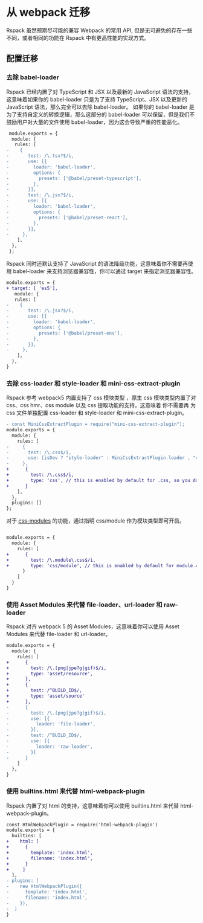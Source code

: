 # 从 webpack 迁移

Rspack 虽然预期尽可能的兼容 Webpack 的常用 API, 但是无可避免的存在一些不同，或者相同的功能在 Rspack 中有更高性能的实现方式。

## 配置迁移

### 去除 babel-loader

Rspack 已经内置了对 TypeScript 和 JSX 以及最新的 JavaScript 语法的支持，这意味着如果你的 babel-loader 只是为了支持 TypeScript、JSX 以及更新的 JavaScript 语法，那么完全可以去除 babel-loader。
如果你的 babel-loader 是为了支持自定义的转换逻辑，那么这部分的 babel-loader 可以保留，但是我们不鼓励用户对大量的文件使用 babel-loader，因为这会导致严重的性能恶化。

```diff
 module.exports = {
  module: {
   rules: [
-    {
-       test: /\.tsx?$/i,
-       use: [{
-         loader: 'babel-loader',
-         options: {
-           presets: ['@babel/preset-typescript'],
-         },
-       }],
-       test: /\.jsx?$/i,
-       use: [{
-         loader: 'babel-loader',
-         options: {
-           presets: ['@babel/preset-react'],
-         },
-       }],
-     },
    ],
  },
 };
```

Rspack 同时还默认支持了 JavaScript 的语法降级功能，这意味着你不需要再使用 babel-loader 来支持浏览器兼容性，你可以通过 target 来指定浏览器兼容性。

```diff
module.exports = {
+ target: [ 'es5'],
   module: {
   rules: [
-    {
-       test: /\.jsx?$/i,
-       use: [{
-         loader: 'babel-loader',
-         options: {
-           presets: ['@babel/preset-env'],
-         },
-       }],
-     },
    ],
  },
}
```

### 去除 css-loader 和 style-loader 和 mini-css-extract-plugin

Rspack 参考 webpack5 内置支持了 css 模块类型 ，原生 css 模块类型内置了对 css、css hmr、css module 以及 css 提取功能的支持，这意味着 你不需要再 为 css 文件单独配置 css-loader 和 style-loader 和 mini-css-extract-plugin。

```diff
- const MiniCssExtractPlugin = require("mini-css-extract-plugin");
module.exports = {
  module: {
    rules: [
-     {
-       test: /\.css$/i,
-       use: [isDev ? "style-loader" : MiniCssExtractPlugin.loader , "css-loader"],
-     },
+      {
+        test: /\.css$/i,
+        type: 'css', // this is enabled by default for .css, so you don't need to specify it
+      }
    ],
  },
  plugins: []
};
```

对于 [css-modules](https://github.com/css-modules/css-modules) 的功能，通过指明 css/module 作为模块类型即可开启。

```diff

module.exports = {
  module: {
    rules: [
+      {
+        test: /\.module\.css$/i,
+        type: 'css/module', // this is enabled by default for module.css, so you don't need to specify it
      }
    ]
  }
}
```

### 使用 Asset Modules 来代替 file-loader、url-loader 和 raw-loader

Rspack 对齐 webpack 5 的 Asset Modules，这意味着你可以使用 Asset Modules 来代替 file-loader 和 url-loader。

```diff
module.exports = {
  module: {
    rules: [
+      {
+        test: /\.(png|jpe?g|gif)$/i,
+        type: 'asset/resource',
+      },
+      {
+        test: /^BUILD_ID$/,
+        type: 'asset/source'
+      },
-      {
-        test: /\.(png|jpe?g|gif)$/i,
-        use: [{
-          loader: 'file-loader',
-        }],
-        test: /^BUILD_ID$/,
-        use: [{
-          loader: 'raw-loader',
-        }]
-      }
    ]
  },
}
```

### 使用 builtins.html 来代替 html-webpack-plugin

Rspack 内置了对 html 的支持，这意味着你可以使用 builtins.html 来代替 html-webpack-plugin。

```diff
const HtmlWebpackPlugin = require('html-webpack-plugin')
module.exports = {
  builtins: [
+    html: [
+      {
+        template: 'index.html',
+        filename: 'index.html',
+      }
+     ]
  ],
- plugins: [
-    new HtmlWebpackPlugin({
-      template: 'index.html',
-      filename: 'index.html',
-    }),
-  ]
}
```
